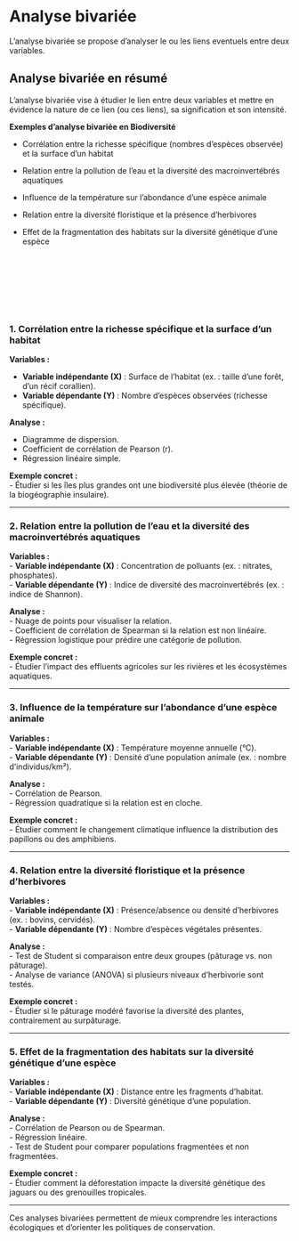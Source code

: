 # Analyse bivariée {.unnumbered}

L'analyse bivariée se propose d'analyser le ou les liens eventuels entre deux variables.

::: {.callout-tip}
## Analyse bivariée en résumé
L'analyse bivariée vise à étudier le lien entre deux variables et mettre en évidence la nature de ce lien (ou ces liens), sa signification et son intensité.
:::

**Exemples d'analyse bivariée en Biodiversité**

- Corrélation entre la richesse spécifique (nombres d'espèces observée) et la surface d’un habitat

- Relation entre la pollution de l’eau et la diversité des macroinvertébrés aquatiques

- Influence de la température sur l’abondance d’une espèce animale

- Relation entre la diversité floristique et la présence d’herbivores

- Effet de la fragmentation des habitats sur la diversité génétique d’une espèce





















<br> <br> <br> <br> <br> <br>

### 1. Corrélation entre la richesse spécifique et la surface d’un habitat

**Variables :**  

- **Variable indépendante (X)** : Surface de l’habitat (ex. : taille d’une forêt, d’un récif corallien).  
- **Variable dépendante (Y)** : Nombre d’espèces observées (richesse spécifique).  

**Analyse :**  

- Diagramme de dispersion.  
- Coefficient de corrélation de Pearson (r).  
- Régression linéaire simple.  

**Exemple concret :**  
- Étudier si les îles plus grandes ont une biodiversité plus élevée (théorie de la biogéographie insulaire).  

---

### 2. Relation entre la pollution de l’eau et la diversité des macroinvertébrés aquatiques
**Variables :**  
- **Variable indépendante (X)** : Concentration de polluants (ex. : nitrates, phosphates).  
- **Variable dépendante (Y)** : Indice de diversité des macroinvertébrés (ex. : indice de Shannon).  

**Analyse :**  
- Nuage de points pour visualiser la relation.  
- Coefficient de corrélation de Spearman si la relation est non linéaire.  
- Régression logistique pour prédire une catégorie de pollution.  

**Exemple concret :**  
- Étudier l’impact des effluents agricoles sur les rivières et les écosystèmes aquatiques.  

---

### 3. Influence de la température sur l’abondance d’une espèce animale
**Variables :**  
- **Variable indépendante (X)** : Température moyenne annuelle (°C).  
- **Variable dépendante (Y)** : Densité d’une population animale (ex. : nombre d’individus/km²).  

**Analyse :**  
- Corrélation de Pearson.  
- Régression quadratique si la relation est en cloche.  

**Exemple concret :**  
- Étudier comment le changement climatique influence la distribution des papillons ou des amphibiens.  

---

### 4. Relation entre la diversité floristique et la présence d’herbivores
**Variables :**  
- **Variable indépendante (X)** : Présence/absence ou densité d’herbivores (ex. : bovins, cervidés).  
- **Variable dépendante (Y)** : Nombre d’espèces végétales présentes.  

**Analyse :**  
- Test de Student si comparaison entre deux groupes (pâturage vs. non pâturage).  
- Analyse de variance (ANOVA) si plusieurs niveaux d’herbivorie sont testés.  

**Exemple concret :**  
- Étudier si le pâturage modéré favorise la diversité des plantes, contrairement au surpâturage.  

---

### 5. Effet de la fragmentation des habitats sur la diversité génétique d’une espèce
**Variables :**  
- **Variable indépendante (X)** : Distance entre les fragments d’habitat.  
- **Variable dépendante (Y)** : Diversité génétique d’une population.  

**Analyse :**  
- Corrélation de Pearson ou de Spearman.  
- Régression linéaire.  
- Test de Student pour comparer populations fragmentées et non fragmentées.  

**Exemple concret :**  
- Étudier comment la déforestation impacte la diversité génétique des jaguars ou des grenouilles tropicales.  

---

Ces analyses bivariées permettent de mieux comprendre les interactions écologiques et d’orienter les politiques de conservation.
